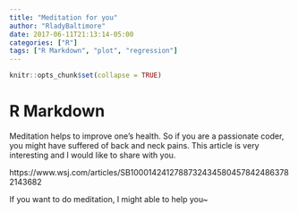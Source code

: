 ```yaml
---
title: "Meditation for you"
author: "RladyBaltimore"
date: 2017-06-11T21:13:14-05:00
categories: ["R"]
tags: ["R Markdown", "plot", "regression"]
---
```


```r
knitr::opts_chunk$set(collapse = TRUE)
```

# R Markdown

Meditation helps to improve one's health. So if you are a passionate coder, you might have suffered of back and neck pains.
This article is very interesting and I would like to share with you.

https://www.wsj.com/articles/SB10001424127887324345804578424863782143682

If you want to do meditation, I might able to help you~